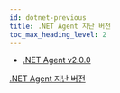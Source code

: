 ```yaml
---
id: dotnet-previous
title: .NET Agent 지난 버전
toc_max_heading_level: 2
---
```



* [.NET Agent v2.0.0](dotnet-2_0_0)

[.NET Agent 지난 버전](https://deprecated-docs.whatap.io/kr/releasenotes/#net-agent-release-notes)